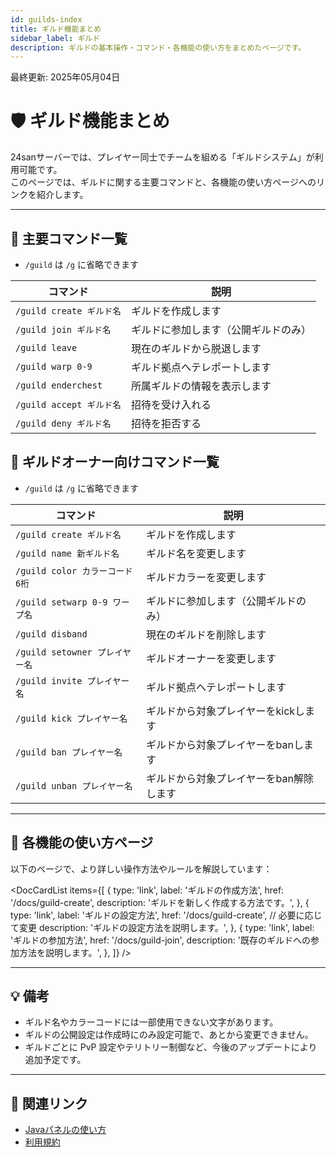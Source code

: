 ```yaml
---
id: guilds-index
title: ギルド機能まとめ
sidebar_label: ギルド
description: ギルドの基本操作・コマンド・各機能の使い方をまとめたページです。
---
```


最終更新: 2025年05月04日

# 🛡️ ギルド機能まとめ

24sanサーバーでは、プレイヤー同士でチームを組める「ギルドシステム」が利用可能です。  
このページでは、ギルドに関する主要コマンドと、各機能の使い方ページへのリンクを紹介します。

---

## 📘 主要コマンド一覧

- `/guild` は `/g` に省略できます

| コマンド | 説明 |
|---------|------|
| `/guild create ギルド名` | ギルドを作成します |
| `/guild join ギルド名` | ギルドに参加します（公開ギルドのみ） |
| `/guild leave` | 現在のギルドから脱退します |
| `/guild warp 0-9` | ギルド拠点へテレポートします |
| `/guild enderchest` | 所属ギルドの情報を表示します |
| `/guild accept ギルド名` | 招待を受け入れる |
| `/guild deny ギルド名` | 招待を拒否する |

## 📘 ギルドオーナー向けコマンド一覧

- `/guild` は `/g` に省略できます

| コマンド | 説明 |
|---------|------|
| `/guild create ギルド名` | ギルドを作成します |
| `/guild name 新ギルド名` | ギルド名を変更します |
| `/guild color カラーコード6桁` | ギルドカラーを変更します |
| `/guild setwarp 0-9 ワープ名` | ギルドに参加します（公開ギルドのみ） |
| `/guild disband` | 現在のギルドを削除します |
| `/guild setowner プレイヤー名` | ギルドオーナーを変更します |
| `/guild invite プレイヤー名` | ギルド拠点へテレポートします |
| `/guild kick プレイヤー名` | ギルドから対象プレイヤーをkickします |
| `/guild ban プレイヤー名` | ギルドから対象プレイヤーをbanします |
| `/guild unban プレイヤー名` | ギルドから対象プレイヤーをban解除します |



---

## 📂 各機能の使い方ページ

以下のページで、より詳しい操作方法やルールを解説しています：

<DocCardList items={[
  {
    type: 'link',
    label: 'ギルドの作成方法',
    href: '/docs/guild-create',
    description: 'ギルドを新しく作成する方法です。',
  },
  {
    type: 'link',
    label: 'ギルドの設定方法',
    href: '/docs/guild-create', // 必要に応じて変更
    description: 'ギルドの設定方法を説明します。',
  },
  {
    type: 'link',
    label: 'ギルドの参加方法',
    href: '/docs/guild-join',
    description: '既存のギルドへの参加方法を説明します。',
  },
]} />

---

## 💡 備考

- ギルド名やカラーコードには一部使用できない文字があります。
- ギルドの公開設定は作成時にのみ設定可能で、あとから変更できません。
- ギルドごとに PvP 設定やテリトリー制御など、今後のアップデートにより追加予定です。

---

## 🔗 関連リンク

- [Javaパネルの使い方](/panel/java-panels)
- [利用規約](/docs/rules/terms_of_use)

